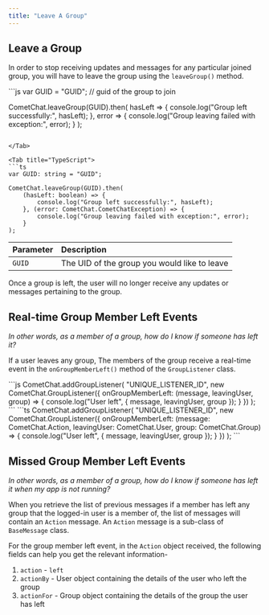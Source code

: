 ```yaml
---
title: "Leave A Group"
---
```




## Leave a Group

In order to stop receiving updates and messages for any particular joined group, you will have to leave the group using the `leaveGroup()` method.

<Tabs>
<Tab title="JavaScript">
```js
var GUID = "GUID"; // guid of the group to join

CometChat.leaveGroup(GUID).then(
  hasLeft => {
    console.log("Group left successfully:", hasLeft);
  }, error => {
    console.log("Group leaving failed with exception:", error);
  }
);
```

</Tab>

<Tab title="TypeScript">
```ts
var GUID: string = "GUID";

CometChat.leaveGroup(GUID).then(
    (hasLeft: boolean) => {
        console.log("Group left successfully:", hasLeft);
    }, (error: CometChat.CometChatException) => {
        console.log("Group leaving failed with exception:", error);
    }
);
```

</Tab>

</Tabs>

| Parameter | Description                                  |
| :--------- | :-------------------------------------------- |
| `GUID`    | The UID of the group you would like to leave |

Once a group is left, the user will no longer receive any updates or messages pertaining to the group.

## Real-time Group Member Left Events

*In other words, as a member of a group, how do I know if someone has left it?*

If a user leaves any group, The members of the group receive a real-time event in the `onGroupMemberLeft()` method of the `GroupListener` class.

<Tabs>
<Tab title="JavaScript">
```js
CometChat.addGroupListener(
    "UNIQUE_LISTENER_ID",
    new CometChat.GroupListener({
        onGroupMemberLeft: (message, leavingUser, group) => {
            console.log("User left", { message, leavingUser, group });
        }
    })
);
```

</Tab>

<Tab title="TypeScript">
```ts
CometChat.addGroupListener(
    "UNIQUE_LISTENER_ID",
    new CometChat.GroupListener({
        onGroupMemberLeft: (message: CometChat.Action, leavingUser: CometChat.User, group: CometChat.Group) => {
            console.log("User left", { message, leavingUser, group });
        }
    })
);
```

</Tab>

</Tabs>

## Missed Group Member Left Events

*In other words, as a member of a group, how do I know if someone has left it when my app is not running?*

When you retrieve the list of previous messages if a member has left any group that the logged-in user is a member of, the list of messages will contain an `Action` message. An `Action` message is a sub-class of `BaseMessage` class.

For the group member left event, in the `Action` object received, the following fields can help you get the relevant information-

1. `action` - `left`
2. `actionBy` - User object containing the details of the user who left the group
3. `actionFor` - Group object containing the details of the group the user has left
